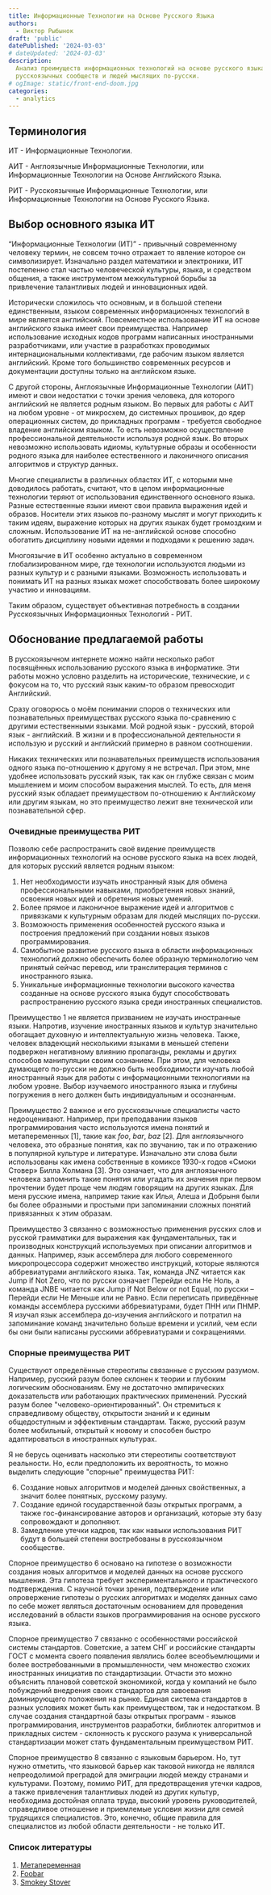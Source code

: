 ```yaml
---
title: Информа­ционные Технологии на Основе Русского Языка
authors:
  - Виктор Рыбынок
draft: 'public'
datePublished: '2024-03-03'
# dateUpdated: '2024-03-03'
description:
  Анализ преимуществ информационных технологий на основе русского языка для
  русскоязычных сообществ и людей мыслящих по-русски.
# ogImage: static/front-end-doom.jpg
categories:
  - analytics
---
```


## Терминология

ИТ - Информационные Технологии.

АИТ - Англоязычные Информационные Технологии, или Информационные Технологии на
Основе Английского Языка.

РИТ - Русскоязычные Информационные Технологии, или Информационные Технологии на
Основе Русского Языка.

## Выбор основного языка ИТ

“Информационные Технологии (ИТ)” - привычный современному человеку термин, не
совсем точно отражает то явление которое он символизирует. Изначально раздел
математики и электроники, ИТ постепенно стал частью человеческой культуры,
языка, и средством общения, а также инструментом межкультурной борьбы за
привлечение талантливых людей и инновационных идей.

Исторически сложилось что основным, и в большой степени единственным, языком
современных информационных технологий в мире является английский. Повсеместное
использование ИТ на основе английского языка имеет свои преимущества. Например
использование исходных кодов программ написанных иностранными разработчиками,
или участие в разработках проводимых интернациональными коллективами, где
рабочим языком является английский. Кроме того большинство современных ресурсов
и документации доступны только на английском языке.

С другой стороны, Англоязычные Информационные Технологии (АИТ) имеют и свои
недостатки с точки зрения человека, для которого английский не является родным
языком. Во первых для работы с АИТ на любом уровне - от микросхем, до системных
прошивок, до ядер операционных систем, до прикладных программ - требуется
свободное владение английским языком. То есть невозможно осуществление
профессиональной деятельности используя родной язык. Во вторых невозможно
использовать идиомы, культурные образы и особенности родного языка для наиболее
естественного и лаконичного описания алгоритмов и структур данных.

Многие специалисты в различных областях ИТ, с которыми мне доводилось работать,
считают, что в целом информационные технологии теряют от использования
единственного основного языка. Разные естественные языки имеют свои правила
выражения идей и образов. Носители этих языков по-разному мыслят и могут
приходить к таким идеям, выражение которых на других языках будет громоздким и
сложным. Использование ИТ на не-английской основе способно обогатить дисциплину
новыми идеями и подходами к решению задач.

Многоязычие в ИТ особенно актуально в современном глобализированном мире, где
технологии используются людьми из разных культур и с разными языками.
Возможность использовать и понимать ИТ на разных языках может способствовать
более широкому участию и инновациям.

Таким образом, существует объективная потребность в создании Русскоязычных
Информационных Технологий - РИТ.

## Обоснование предлагаемой работы

В русскоязычном интернете можно найти несколько работ посвящённых использованию
русского языка в информатике. Эти работы можно условно разделить на
исторические, технические, и с фокусом на то, что русский язык каким-то образом
превосходит Английский.

Сразу оговорюсь о моём понимании споров о технических или познавательных
преимуществах русского языка по-сравнению с другими естественными языками. Мой
родной язык - русский, второй язык - английский. В жизни и в профессиональной
деятельности я использую и русский и английский примерно в равном соотношении.

Никаких технических или познавательных преимуществ использования одного языка
по-отношению к другому я не встречал. При этом, мне удобнее использовать русский
язык, так как он глубже связан с моим мышлением и моим способом выражения
мыслей. То есть, для меня русский язык обладает преимуществом по-отношению к
Английскому или другим языкам, но это преимущество лежит вне технической или
познавательной сфер.

### Очевидные преимущества РИТ

Позволю себе распространить своё видение преимуществ информационных технологий
на основе русского языка на всех людей, для которых русский является родным
языком:

1. Нет необходимости изучать иностранный язык для обмена профессиональными
   навыками, приобретения новых знаний, освоения новых идей и обретения новых
   умений.
2. Более прямое и лаконичное выражение идей и алгоритмов с привязками к
   культурным образам для людей мыслящих по-русски.
3. Возможность применения особенностей русского языка и построения предложений
   при создании новых языков программирования.
4. Самобытное развитие русского языка в области информационных технологий должно
   обеспечить более образную терминологию чем принятый сейчас перевод, или
   транслитерация терминов с иностранного языка.
5. Уникальные информационные технологии высокого качества созданные на основе
   русского языка будут способствовать распространению русского языка среди
   иностранных специалистов.

Преимущество 1 не является призванием не изучать иностранные языки. Напротив,
изучение иностранных языков и культур значительно обогащает духовную и
интеллектуальную жизнь человека. Также, человек владеющий несколькими языками в
меньшей степени подвержен негативному влиянию пропаганды, рекламы и других
способов манипуляции своим сознанием. При этом, для человека думающего по-русски
не должно быть необходимости изучать любой иностранный язык для работы с
информационными технологиями на любом уровне. Выбор изучаемого иностранного
языка и глубины погружения в него должен быть индивидуальным и осознанным.

Преимущество 2 важное и его русскоязычные специалисты часто недооценивают.
Например, при преподавании языков программирования часто используются имена
понятий и метапеременных [1], такие как _foo_, _bar_, _baz_ [2]. Для
англоязычного человека, это образные понятия, как по звучанию, так и по
отражению в популярной культуре и литературе. Изначально эти слова были
использованы как имена собственные в комиксе 1930-х годов «Смоки Стовер» Билла
Холмана [3]. Это означает, что для англоязычного человека запомнить такие
понятия или угадать их значения при первом прочтении будет проще чем людям
говорящим на других языках. Для меня русские имена, например такие как Илья,
Алеша и Добрыня были бы более образными и простыми при запоминании сложных
понятий привязанных к этим образам.

Преимущество 3 связанно с возможностью применения русских слов и русской
грамматики для выражения как фундаментальных, так и производных конструкций
используемых при описании алгоритмов и данных. Например, язык ассемблера для
любого современного микропроцессора содержит множество инструкций, которые
являются аббревиатурами английского языка. Так, команда JNZ читается как Jump if
Not Zero, что по русски означает Перейди если Не Ноль, а команда JNBE читается
как Jump if Not Below or not Equal, по русски&nbsp;– Перейди если Не Меньше или
не Равно. Если переписать приведённые команды ассемблера русскими
аббревиатурами, будет ПНН или ПНМР. Я изучал язык ассемблера до-изучения
английского и потратил на запоминание команд значительно больше времени и
усилий, чем если бы они были написаны русскими аббревиатурами и сокращениями.

### Спорные преимущества РИТ

Существуют определённые стереотипы связанные с русским разумом. Например,
русский разум более склонен к теории и глубоким логическим обоснованиям. Ему не
достаточно эмпирических доказательств или работающих практических применений.
Русский разум более "человеко-ориентированный". Он стремиться к справедливому
обществу, открытости знаний и к единым общедоступным и эффективным стандартам.
Также, русский разум более мобильный, открытый к новому и способен быстро
адаптироваться в иностранных культурах.

Я не берусь оценивать насколько эти стереотипы соответствуют реальности. Но,
если предположить их вероятность, то можно выделить следующие "спорные"
преимущества РИТ:

6. Создание новых алгоритмов и моделей данных свойственных, а значит более
   понятных, русскому разуму.
7. Создание единой государственной базы открытых программ, а также
   гос-финансирование авторов и организаций, которые эту базу сопровождают и
   дополняют.
8. Замедление утечки кадров, так как навыки использования РИТ будут в большей
   степени востребованы в русскоязычном сообществе.

Спорное преимущество 6 основано на гипотезе о возможности создания новых
алгоритмов и моделей данных на основе русского мышления. Эта гипотеза требует
экспериментального и практического подтверждения. С научной точки зрения,
подтверждение или опровержение гипотезы о русских алгоритмах и моделях данных
само по себе может являться достаточным основанием для проведения исследований в
области языков программирования на основе русского языка.

Спорное преимущество 7 связанно с особенностями российской системы стандартов.
Советские, а затем СНГ и российские стандарты ГОСТ с момента своего появления
являлись более всеобъемлющими и более востребованными в промышленности, чем
множество схожих иностранных инициатив по стандартизации. Отчасти это можно
объяснить плановой советской экономикой, когда у компаний не было побуждений
внедрения своих стандартов для завоевания доминирующего положения на рынке.
Единая система стандартов в разных условиях может быть как преимуществом, так и
недостатком. В случае создания стандартной базы открытых программ - языков
программирования, инструментов разработки, библиотек алгоритмов и прикладных
систем - склонность к русского разума к универсальной стандартизации может стать
фундаментальным преимуществом РИТ.

Спорное преимущество 8 связанно с языковым барьером. Но, тут нужно отметить, что
языковой барьер как таковой никогда не являлся непреодолимой преградой для
эмиграции людей между странами и культурами. Поэтому, помимо РИТ, для
предотвращения утечки кадров, а также привлечения талантливых людей из других
культур, необходима достойная оплата труда, высокий уровень руководителей,
справедливое отношение и приемлемые условия жизни для семей трудящихся
специалистов. Это, конечно, общие правила для специалистов из любой области
деятельности - не только ИТ.

### Список литературы

1. [Метапеременная](https://ru.wikipedia.org/wiki/Метапеременная)
2. [Foobar](https://en.wikipedia.org/wiki/Foobar)
3. [Smokey Stover](https://en.wikipedia.org/wiki/Smokey_Stover)
